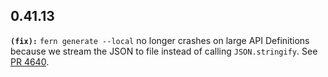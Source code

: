 ## 0.41.13
**`(fix):`** `fern generate --local` no longer crashes on large API Definitions because we
stream the JSON to file instead of calling `JSON.stringify`. See [PR 4640](https://github.com/fern-api/fern/pull/4640).


